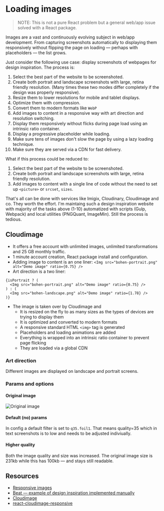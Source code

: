 
<Meta title="Loading images" component={LoadingImages} />

# Loading images

> NOTE: This is not a pure React problem but a general web/app issue solved with a React package.

Images are a vast and continuously evolving subject in web/app development. From capturing screenshots automatically to displaying them responsively without flipping the page on loading — perhaps with placeholders — the list grows.

Just consider the following use case: display screenshots of webpages for design inspiration. The process is:

1. Select the best part of the website to be screenshoted.
2. Create both portrait and landscape screenshots with large, retina friendly resolution. (Many times these two modes differ completely if the design was properly responsive).
3. Resize them to lower resolutions for mobile and tablet displays.
4. Optimize them with compression.
5. Convert them to modern formats like `WebP`
6. Add images to content in a responsive way with art direction and resolution switching.
7. Display them responsively without flicks during page load using an intrinsic ratio container.
8. Display a progressive placeholder while loading.
9. Make sure tens of images don't slow the page by using a lazy loading technique.
10. Make sure they are served via a CDN for fast delivery.

What if this process could be reduced to:

1. Select the best part of the website to be screenshoted.
2. Create both portrait and landscape screenshots with large, retina friendly resolution.
3. Add images to content with a single line of code without the need to set up `<picture>` or `srcset`, `sizes`.

That's all can be done with services like Imigix, Cloudinary, Cloudimage and co. They worth the effort. I'm maintaing such a design inspiration website with majority of the tasks above (1-10) automatized with scripts (Gulp, Webpack) and local utilities (PNGQuant, ImageMin). Still the process is tedious.

## Cloudimage

- It offers a free account with unlimited images, unlimited transformations and 25 GB monthly traffic.
- 1 minute account creation, React package install and configuration.
- Adding image to content is an one liner: `<Img src="bohen-portrait.png" alt="Demo image" ratio={0.75} />`
- Art direction is a two liner:

```
{isPortrait ? (
  <Img src="bohen-portrait.png" alt="Demo image" ratio={0.75} />
) : (
  <Img src="bohen-landscape.png" alt="Demo image" ratio={1.78} />
)}
```

- The image is taken over by Cloudimage and
  - It is resized on the fly to as many sizes as the types of devices are trying to display them
  - It is optimized and converted to modern formats
  - A responsive standard HTML `<img>` tag is generated
  - Placeholders and loading animations are added
  - Everything is wrapped into an intrinsic ratio container to prevent page flicking
  - They are loaded via a global CDN

### Art direction

Different images are displayed on landscape and portrait screens.

<Preview>
  <Story name="Art direction with Cloudinary">
    <LoadingImages images={true} />
  </Story>
</Preview>

### Params and options

#### Original image

![Original image](performance-rerenders.png)

#### Default (no) params

<Preview>
  <Story name="Simple image">
    <LoadingImages src="performance-rerenders.png" />
  </Story>
</Preview>

In config a default filter is set to `q35.foil1`. That means quality=35 which in text screenshots is to low and needs to be adjusted indiviually.

#### Higher quality

<Preview>
  <Story name="Higher quality image">
    <LoadingImages src="performance-rerenders.png" filters="q100" size="1920" />
  </Story>
</Preview>

Both the image quality and size was increased. The original image size is 231kb while this has 100kb &mdash; and stays still readable.

## Resources

- [Responsive images](https://developer.mozilla.org/en-US/docs/Learn/HTML/Multimedia_and_embedding/Responsive_images)
- [Beat &mdash; example of design inspiration implemented manually](https://github.com/metamn/beat)
- [Cloudimage](https://www.cloudimage.io)
- [react-cloudimage-responsive](https://github.com/scaleflex/react-cloudimage-responsive)
